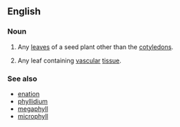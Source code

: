 ==English==

===Noun===
{{en-noun|head=[[true]] [[leaf]]|true leaves}}

# {{botany}} Any [[leaf|leaves]] of a seed plant other than the [[cotyledon]]s.
# {{botany}} Any leaf containing [[vascular]] [[tissue]].

===See also===
*[[enation]]
*[[phyllidium]]
*[[megaphyll]]
*[[microphyll]]